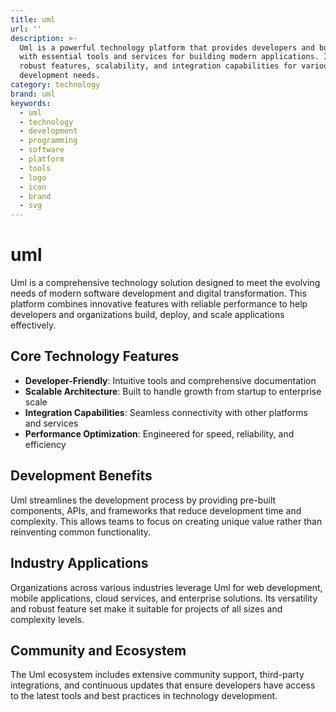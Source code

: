 ```yaml
---
title: uml
url: ''
description: >-
  Uml is a powerful technology platform that provides developers and businesses
  with essential tools and services for building modern applications. It offers
  robust features, scalability, and integration capabilities for various
  development needs.
category: technology
brand: uml
keywords:
  - uml
  - technology
  - development
  - programming
  - software
  - platform
  - tools
  - logo
  - icon
  - brand
  - svg
---
```


# uml

Uml is a comprehensive technology solution designed to meet the evolving needs of modern software development and digital transformation. This platform combines innovative features with reliable performance to help developers and organizations build, deploy, and scale applications effectively.

## Core Technology Features

- **Developer-Friendly**: Intuitive tools and comprehensive documentation
- **Scalable Architecture**: Built to handle growth from startup to enterprise scale
- **Integration Capabilities**: Seamless connectivity with other platforms and services
- **Performance Optimization**: Engineered for speed, reliability, and efficiency

## Development Benefits

Uml streamlines the development process by providing pre-built components, APIs, and frameworks that reduce development time and complexity. This allows teams to focus on creating unique value rather than reinventing common functionality.

## Industry Applications

Organizations across various industries leverage Uml for web development, mobile applications, cloud services, and enterprise solutions. Its versatility and robust feature set make it suitable for projects of all sizes and complexity levels.

## Community and Ecosystem

The Uml ecosystem includes extensive community support, third-party integrations, and continuous updates that ensure developers have access to the latest tools and best practices in technology development.
